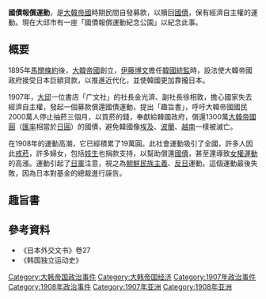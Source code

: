 {{expand|time=2014-10-27T14:01:12+00:00}}

'''國債報償運動'''，是[[大韓帝國|大韓帝國]]時期民間自發募款，以贖回[[國債|國債]]，保有經濟自主權的運動。現在大邱市有一座「國債報償運動紀念公園」以紀念此事。

==概要==
1895年[[馬關條約|馬關條約]]後，[[大韓帝國|大韓帝國]]創立，[[伊藤博文|伊藤博文]]擔任[[韓國統監|韓國統監]]時，設法使大韓帝國政府接受日本巨額貸款，以推進近代化，並使韓國更加靠攏日本。

1907年，[[大邱|大邱]]一位書店「广文社」的社長金光濟、副社長徐相敦，擔心國家失去經濟自主權，發起一個募款償還國債運動，提出「趣旨書」，呼吁大韓帝國國民2000萬人停止抽菸三個月，以買菸的錢，奉獻給韓國政府，償還1300萬[[大韓帝國圓|大韓帝國圓]]（[[匯率|匯率]]相當於[[日圓|日圓]]）的國債，避免韓國像[[埃及|埃及]]、[[波蘭|波蘭]]、[[越南|越南]]一樣被滅亡。

在1908年的運動高潮，它已經積累了19萬圓。此社會運動吸引了全國，許多人因此[[戒菸|戒菸]]，許多婦女，包括[[妓生|妓生]]也捐款支持，以幫助償還[[國債|國債]]，甚至還導致[[女權運動|女權運動]]的高漲。運動引起了[[日軍|日軍]]注意，視之為[[朝鮮民族主義|朝鮮民族主義]]、[[反日|反日]]運動。這個運動最後失敗，因為日本對基金的總裁進行誣告。

==趣旨書==
{{cquote|
夫為臣民者，仗忠尚義，則國以之興，民以之安；不忠毋義，則國以之亡，民以之滅。非但於古今歷史上斑斑有據，現今歐洲中其所富強者及自底滅亡者，莫不由乎忠義，尚仗之何焉？

歷代之古、歐洲之遠，尚疏矣。顧我東洋之切鄰，近事尤有所目睹者，即日本是也。向與[[甲午戰爭|清]]、[[日俄戰爭|露]]開戰，以小勝大者，兵有敢死隊、有決死隊，血雨肉風，赴若樂地。在家之民捆屨鬻佩，女子則收聚指環，以資兵費，竟成東西歷史上創有之絕大偉功。其威武光榮，震動寰宇，此即五千萬民族之個個熱心血誠、出於忠義故也。是豈非我欽歎効慕者乎？

嗚呼！我二千萬同胞，迨此民、國危難之會，無一人決心，無一事籌劃，只添我皇上之宵旰孔憂，袖手岸視，以致滅亡，可乎？試觀近世新史，國亡，民族之隨以滅絕，即埃及、波蘭、越南，皆不為徵？只知有身家，不知有君國，則此乃自陷自滅也。及今淬勵精神，奮發忠義，果非其時乎？

今有國債一千三百萬元，即我韓存亡之關係也，報則國存，不報則國亡，理所必至。而現自國庫，勢難辦報，則三千里疆土，終非我民有、國有者矣。土地一去，非徒復之無術，烏得免為越南等國之民族乎？一般國民之於此債款，以義務言之，不可曰不知；以時勢言之，亦不可曰不報。第有報償之一道，能不勞不力，而自成鳩財之策矣。就使二千萬同胞限三個月廢止南草、吸菸，以其代金，每名下，每朔二十錢式徵收，概籌庶可為一千三百萬元，設有未充，應有自一元、十元至百元、千元拔例出捐者矣。人民之於當然底義務，有此暫時決心，比於日本決死隊、捆屨民、收環女之事，則孰重孰輕、孰難孰易乎？

嗟我二千萬同胞中，苟有一毫愛國思想者，必不攜貳矣。鄙等職在發起之地，故敢此馳函警告，繼之以血。伏願為我大韓臣子之僉君子覽，即以言、以書，轉相警勸，俾使無一人不知是之弊，而期於實施。上以報答聖君之明，下以維持疆土之地，幸甚。}}

==參考資料==
*《日本外交文书》卷27
*《韩国独立运动史》


{{Korean Empire}}
[[Category:大韩帝国政治事件|Category:大韩帝国政治事件]]
[[Category:大韩帝国经济|Category:大韩帝国经济]]
[[Category:1907年政治事件|Category:1907年政治事件]]
[[Category:1908年政治事件|Category:1908年政治事件]]
[[Category:1907年亚洲|Category:1907年亚洲]]
[[Category:1908年亚洲|Category:1908年亚洲]]